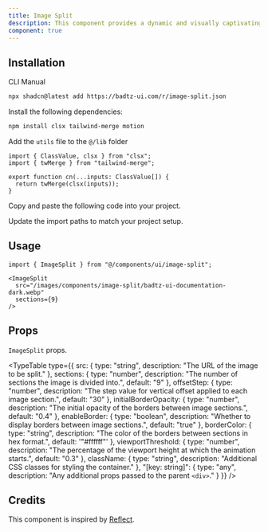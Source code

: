 ```yaml
---
title: Image Split
description: This component provides a dynamic and visually captivating way to display images split into multiple sections.
component: true
---
```


<ComponentPreview
  name="image-split-demo"
  className="[&_.preview>[data-orientation=vertical]]:sm:max-w-[80%] **:[.preview]:min-h-[400px]"
  description="This component provides a dynamic and visually captivating way to display images split into multiple sections."
  align="center"
/>

## Installation

<CodeTabs>

<TabsList>
  <TabsTrigger value="cli">CLI</TabsTrigger>
  <TabsTrigger value="manual">Manual</TabsTrigger>
</TabsList>

<TabsContent value="cli">

```bash
npx shadcn@latest add https://badtz-ui.com/r/image-split.json
```

</TabsContent>

<TabsContent value="manual">

<Steps>

<Step>Install the following dependencies:</Step>

```bash
npm install clsx tailwind-merge motion
```

<Step>Add the `utils` file to the `@/lib` folder</Step>
  ```tsx showLineNumbers
  import { ClassValue, clsx } from "clsx";
  import { twMerge } from "tailwind-merge";

  export function cn(...inputs: ClassValue[]) {
    return twMerge(clsx(inputs));
  }
  ```

<Step>Copy and paste the following code into your project.</Step>

<ComponentSource name="image-split" title="components/ui/image-split.tsx" />

<Step>Update the import paths to match your project setup.</Step>

</Steps>

</TabsContent>

</CodeTabs>

## Usage

```tsx showLineNumbers
import { ImageSplit } from "@/components/ui/image-split";
```

```tsx showLineNumbers
<ImageSplit
  src="/images/components/image-split/badtz-ui-documentation-dark.webp"
  sections={9}
/>
```

## Props

`ImageSplit` props.

<TypeTable
  type={{
    src: {
      type: "string",
      description: "The URL of the image to be split."
    },
    sections: {
      type: "number",
      description: "The number of sections the image is divided into.",
      default: "9"
    },
    offsetStep: {
      type: "number",
      description: "The step value for vertical offset applied to each image section.",
      default: "30"
    },
    initialBorderOpacity: {
      type: "number",
      description: "The initial opacity of the borders between image sections.",
      default: "0.4"
    },
    enableBorder: {
      type: "boolean",
      description: "Whether to display borders between image sections.",
      default: "true"
    },
    borderColor: {
      type: "string",
      description: "The color of the borders between sections in hex format.",
      default: '"#ffffff"'
    },
    viewportThreshold: {
      type: "number",
      description: "The percentage of the viewport height at which the animation starts.",
      default: "0.3"
    },
    className: {
      type: "string",
      description: "Additional CSS classes for styling the container."
    },
    "[key: string]": {
      type: "any",
      description: "Any additional props passed to the parent `<div>`."
    }
  }}
/>


## Credits

This component is inspired by [Reflect](https://reflect.app/).
